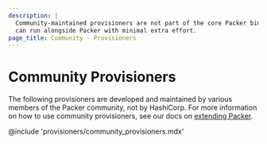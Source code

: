 ```yaml
---
description: |
  Community-maintained provisioners are not part of the core Packer binary, but
  can run alongside Packer with minimal extra effort.
page_title: Community - Provisioners
---
```


# Community Provisioners

The following provisioners are developed and maintained by various members of the
Packer community, not by HashiCorp. For more information on how to use community
provisioners, see our docs on [extending Packer](/docs/plugins/creation).

@include 'provisioners/community_provisioners.mdx'
